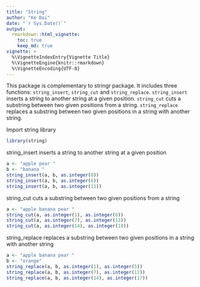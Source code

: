 ```yaml
---
title: "String"
author: "Ke Dai"
date: "`r Sys.Date()`"
output:
  rmarkdown::html_vignette:
    toc: true
    keep_md: true
vignette: >
  %\VignetteIndexEntry{Vignette Title}
  %\VignetteEngine{knitr::rmarkdown}
  %\VignetteEncoding{UTF-8}
---
```


This package is complementary to stringr package. It includes three functions: `string_insert`, `string_cut` and `string_replace`. `string_insert` inserts a string to another string at a given position. `string_cut` cuts a substring between two given positions from a string. `string_replace` replaces a substring between two given positions in a string with another string.

Import string library
```r
library(string)
```

string_insert inserts a string to another string at a given position
```r
a <- "apple pear "
b <- "banana "
string_insert(a, b, as.integer(0))
string_insert(a, b, as.integer(6))
string_insert(a, b, as.integer(11))
```

string_cut cuts a substring between two given positions from a string
```r
a <- "apple banana pear "
string_cut(a, as.integer(1), as.integer(6))
string_cut(a, as.integer(7), as.integer(13))
string_cut(a, as.integer(14), as.integer(18))
```

string_replace replaces a substring between two given positions in a string with another string
```r
a <- "apple banana pear "
b <- "orange"
string_replace(a, b, as.integer(1), as.integer(5))
string_replace(a, b, as.integer(7), as.integer(12))
string_replace(a, b, as.integer(14), as.integer(17))
```
